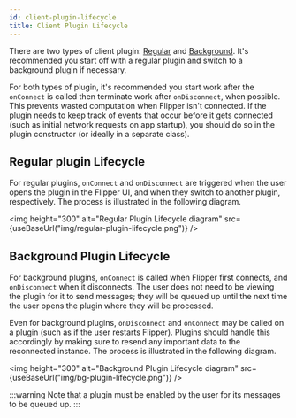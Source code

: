 ```yaml
---
id: client-plugin-lifecycle
title: Client Plugin Lifecycle
---
```


There are two types of client plugin: [Regular](#regular-plugin-lifecycle) and [Background](#background-plugin-lifecycle). It's recommended you start off with a regular plugin and switch to a background plugin if necessary.

For both types of plugin, it's recommended you start work after the `onConnect` is called then terminate work after `onDisconnect`, when possible. This prevents wasted computation when Flipper isn't connected. If the plugin needs to keep track of events that occur before it gets connected (such as initial network requests on app startup), you should do so in the plugin constructor (or ideally in a separate class).

## Regular plugin Lifecycle

For regular plugins, `onConnect` and `onDisconnect` are triggered when the user opens the plugin in the Flipper UI, and when they switch to another plugin, respectively.
The process is illustrated in the following diagram.

<img height="300" alt="Regular Plugin Lifecycle diagram" src={useBaseUrl("img/regular-plugin-lifecycle.png")} />

## Background Plugin Lifecycle

For background plugins, `onConnect` is called when Flipper first connects, and `onDisconnect` when it disconnects. The user does not need to be viewing the plugin for it to send messages; they will be queued up until the next time the user opens the plugin where they will be processed.

Even for background plugins, `onDisconnect` and `onConnect` may be called on a plugin (such as if the user restarts Flipper). Plugins should handle this accordingly by making sure to resend any important data to the reconnected instance. The process is illustrated in the following diagram.

<img height="300" alt="Background Plugin Lifecycle diagram" src={useBaseUrl("img/bg-plugin-lifecycle.png")} />

:::warning
Note that a plugin must be enabled by the user for its messages to be queued up.
:::
